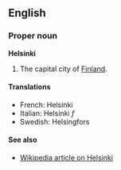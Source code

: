 ==English==
===Proper noun===
'''Helsinki'''

#The capital city of [[Finland]].

====Translations====

*French: Helsinki
*Italian: Helsinki ''f''
*Swedish: Helsingfors

====See also====

*[[en:Helsinki|Wikipedia article on Helsinki]]